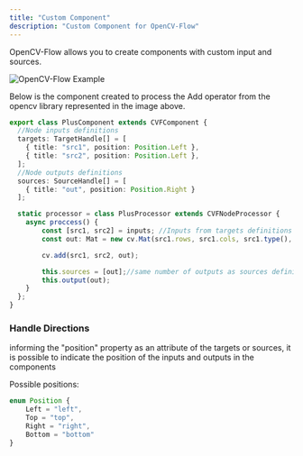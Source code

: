 ```yaml
---
title: "Custom Component"
description: "Custom Component for OpenCV-Flow"
---
```


OpenCV-Flow allows you to create components with custom input and sources.

![OpenCV-Flow Example](../assets/plus_custom_comp.webp)

Below is the component created to process the Add operator from the opencv library represented in the image above.

```typescript
export class PlusComponent extends CVFComponent {
  //Node inputs definitions
  targets: TargetHandle[] = [
    { title: "src1", position: Position.Left },
    { title: "src2", position: Position.Left },
  ];
  //Node outputs definitions
  sources: SourceHandle[] = [
    { title: "out", position: Position.Right }
  ];

  static processor = class PlusProcessor extends CVFNodeProcessor {
    async proccess() {
        const [src1, src2] = inputs; //Inputs from targets definitions
        const out: Mat = new cv.Mat(src1.rows, src1.cols, src1.type(), new cv.Scalar(0));

        cv.add(src1, src2, out);

        this.sources = [out];//same number of outputs as sources definitions
        this.output(out);
    }
  };
}
```


### Handle Directions

informing the "position" property as an attribute of the targets or sources, 
it is possible to indicate the position of the inputs and outputs in the components

Possible positions:
```typescript
enum Position {
    Left = "left",
    Top = "top",
    Right = "right",
    Bottom = "bottom"
}
```